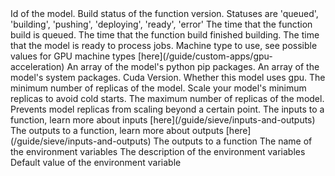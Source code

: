 <ResponseField name="id" type="string">
  Id of the model.
</ResponseField>
<ResponseField name="build_status" type="string">
  Build status of the function version. Statuses are 'queued', 'building', 'pushing', 'deploying', 'ready', 'error'
</ResponseField>
<ResponseField name="queued_at" type="string">
  The time that the function build is queued.
</ResponseField>
<ResponseField name="built_at" type="string">
  The time that the function build finished building.
</ResponseField>
<ResponseField name="ready_at" type="string">
  The time that the model is ready to process jobs.
</ResponseField>
<ResponseField name="compute_type" type="string">
  Machine type to use, see possible values for GPU machine types [here](/guide/custom-apps/gpu-acceleration)
</ResponseField>
<ResponseField name="python_packages" type="string array">
  An array of the model's python pip packages.
</ResponseField>
<ResponseField name="system_packages" type="string array">
  An array of the model's system packages.
</ResponseField>
<ResponseField name="cuda_version" type="string">
  Cuda Version.
</ResponseField>
<ResponseField name="gpu" type="boolean">
  Whether this model uses gpu.
</ResponseField>
<ResponseField name="minimum_replicas" type="integer">
    The minimum number of replicas of the model. Scale your model's minimum replicas to avoid cold starts.
</ResponseField>
<ResponseField name="maximum_replicas" type="integer">
    The maximum number of replicas of the model. Prevents model replicas from scaling beyond a certain point.
</ResponseField>
<ResponseField name="inputs" type="array Input">
The inputs to a function, learn more about inputs [here](/guide/sieve/inputs-and-outputs)
    <Expandable title="properties">
<Snippet file="input.mdx" />
    </Expandable>
</ResponseField>
<ResponseField name="outputs" type="array Output">
The outputs to a function, learn more about outputs [here](/guide/sieve/inputs-and-outputs)
    <Expandable title="properties">
<Snippet file="output.mdx" />
    </Expandable>
</ResponseField>
<ResponseField name="environment_variables" type="array EnvironmentVariable">
The outputs to a function
    <Expandable title="properties">
        <ResponseField name="name" type="string">
        The name of the environment variables
        </ResponseField>
        <ResponseField name="description" type="string">
        The description of the environment variables
        </ResponseField>
        <ResponseField name="default" type="string">
        Default value of the environment variable
        </ResponseField>
    </Expandable>
</ResponseField>


